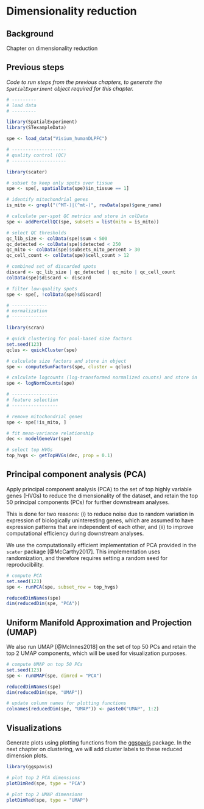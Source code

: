 # Dimensionality reduction


## Background

Chapter on dimensionality reduction



## Previous steps

*Code to run steps from the previous chapters, to generate the `SpatialExperiment` object required for this chapter.*

```r
# ---------
# load data
# ---------

library(SpatialExperiment)
library(STexampleData)

spe <- load_data("Visium_humanDLPFC")

# --------------------
# quality control (QC)
# --------------------

library(scater)

# subset to keep only spots over tissue
spe <- spe[, spatialData(spe)$in_tissue == 1]

# identify mitochondrial genes
is_mito <- grepl("(^MT-)|(^mt-)", rowData(spe)$gene_name)

# calculate per-spot QC metrics and store in colData
spe <- addPerCellQC(spe, subsets = list(mito = is_mito))

# select QC thresholds
qc_lib_size <- colData(spe)$sum < 500
qc_detected <- colData(spe)$detected < 250
qc_mito <- colData(spe)$subsets_mito_percent > 30
qc_cell_count <- colData(spe)$cell_count > 12

# combined set of discarded spots
discard <- qc_lib_size | qc_detected | qc_mito | qc_cell_count
colData(spe)$discard <- discard

# filter low-quality spots
spe <- spe[, !colData(spe)$discard]

# -------------
# normalization
# -------------

library(scran)

# quick clustering for pool-based size factors
set.seed(123)
qclus <- quickCluster(spe)

# calculate size factors and store in object
spe <- computeSumFactors(spe, cluster = qclus)

# calculate logcounts (log-transformed normalized counts) and store in object
spe <- logNormCounts(spe)

# -----------------
# feature selection
# -----------------

# remove mitochondrial genes
spe <- spe[!is_mito, ]

# fit mean-variance relationship
dec <- modelGeneVar(spe)

# select top HVGs
top_hvgs <- getTopHVGs(dec, prop = 0.1)
```



## Principal component analysis (PCA)

Apply principal component analysis (PCA) to the set of top highly variable genes (HVGs) to reduce the dimensionality of the dataset, and retain the top 50 principal components (PCs) for further downstream analyses.

This is done for two reasons: (i) to reduce noise due to random variation in expression of biologically uninteresting genes, which are assumed to have expression patterns that are independent of each other, and (ii) to improve computational efficiency during downstream analyses.

We use the computationally efficient implementation of PCA provided in the `scater` package [@McCarthy2017]. This implementation uses randomization, and therefore requires setting a random seed for reproducibility.

```r
# compute PCA
set.seed(123)
spe <- runPCA(spe, subset_row = top_hvgs)

reducedDimNames(spe)
dim(reducedDim(spe, "PCA"))
```



## Uniform Manifold Approximation and Projection (UMAP)

We also run UMAP [@McInnes2018] on the set of top 50 PCs and retain the top 2 UMAP components, which will be used for visualization purposes.

```r
# compute UMAP on top 50 PCs
set.seed(123)
spe <- runUMAP(spe, dimred = "PCA")

reducedDimNames(spe)
dim(reducedDim(spe, "UMAP"))

# update column names for plotting functions
colnames(reducedDim(spe, "UMAP")) <- paste0("UMAP", 1:2)
```



## Visualizations

Generate plots using plotting functions from the [ggspavis](https://github.com/lmweber/ggpavis) package. In the next chapter on clustering, we will add cluster labels to these reduced dimension plots.

```r
library(ggspavis)

# plot top 2 PCA dimensions
plotDimRed(spe, type = "PCA")

# plot top 2 UMAP dimensions
plotDimRed(spe, type = "UMAP")
```


